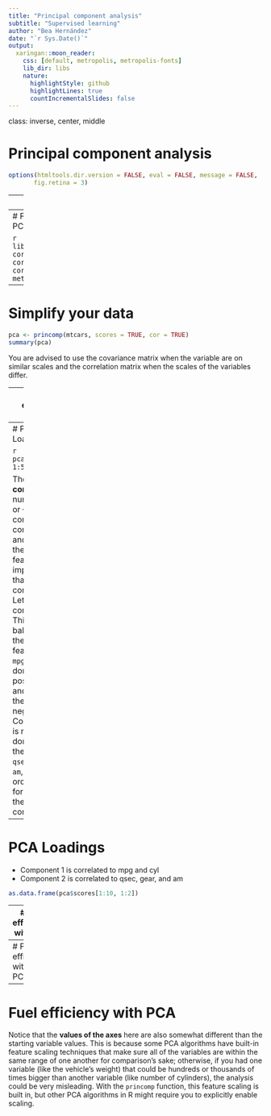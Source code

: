 ```yaml
---
title: "Principal component analysis"
subtitle: "Supervised learning"
author: "Bea Hernández"
date: "`r Sys.Date()`"
output: 
  xaringan::moon_reader:
    css: [default, metropolis, metropolis-fonts]
    lib_dir: libs
    nature:
      highlightStyle: github
      highlightLines: true
      countIncrementalSlides: false
---
```

class: inverse, center, middle

# Principal component analysis

```r
options(htmltools.dir.version = FALSE, eval = FALSE, message = FALSE,
       fig.retina = 3)
```

---
# PCA

Short for **principal component analysis**, PCA is a way to bring out strong patterns from large and complex datasets. If you had some kind of example dataset with 30 or 40 features, but most of them were highly correlated with one another, you could run a PCA algorithm on it and **reduce the data** to just two features. This would reduce the computational complexity of the dataset considerably.

PCA can help us take complex data and visualize it in a more compact space for easier analysis. We can think that it is a way to create compact variables which include our original values and we transform the plane. PCA seeks to find a series of vectors that describe variance in the data. 

### How do we do it and what does it mean?

---
# Fuel efficiency PCA

```r
library(corrplot)
cors <- cor(mtcars)
corrplot(cors, method = 'shade')
```

---
# Simplify your data

```r
pca <- princomp(mtcars, scores = TRUE, cor = TRUE)
summary(pca)
```

You are advised to use the covariance matrix when the variable are on similar scales and the correlation matrix when the scales of the variables differ.

---
# Fuel efficiency with PCA

This table shows how important each of these *mysterious* principal components are to the overall dataset. The row that you’re most interested in is the **Proportion of Variance**, which tells you **how much of the data** is explained by that principal component. The components are always sorted by how important they are, so the most important components will always be the first few.

What does *component 1* mean to us as humans or decision makers? In PCA, you can look at the **loadings** to see how much of each variable is contained in each component that you’re looking at, these values are the correlations between the principal component and the features with which you started. This example shows just the first five principal components, as components 6 through 9 are not really that useful anyway.

---
# PCA Loadings

```r
pca$loadings[, 1:5]
```

The closer the **correlation** number is to 1 or –1 for each combination of component and feature, the more that feature is important to that component. Let’s look at component 1. This one has a balance of all the starting features, with `mpg` being the dominant positive value, and `cyl` being the dominant negative value. Component 2 is mostly dominated by the variables `qsec`, `gear`, and `am`, in that order. Likewise for the rest of the components.

---
# PCA Loadings

- Component 1 is correlated to mpg and cyl
- Component 2 is correlated to qsec, gear, and am

```r
as.data.frame(pca$scores[1:10, 1:2])
```

---
# Fuel efficiency with PCA

```r
scores.df <- data.frame(pca$scores)

plot(x = scores.df$Comp.1, y = scores.df$Comp.2, xlab = "Comp1", ylab = "Comp2")
text(scores.df$Comp.1, scores.df$Comp.2, labels = row.names(scores.df), 
     cex = 0.7, pos = 3)
```

---
# Fuel efficiency without PCA
```r
plot(x = mtcars$qsec, y = mtcars$mpg, xlab = "qsec", ylab = "mpg")
text(mtcars$qsec, mtcars$mpg, labels = row.names(mtcars), cex = 0.7, pos = 3)
```

---
# Fuel efficiency with PCA

Notice that the **values of the axes** here are also somewhat different than the starting variable values. This is because some PCA algorithms have built-in feature scaling techniques that make sure all of the variables are within the same range of one another for comparison’s sake; otherwise, if you had one variable (like the vehicle’s weight) that could be hundreds or thousands of times bigger than another variable (like number of cylinders), the analysis could be very misleading. With the `princomp` function, this feature scaling is built in, but other PCA algorithms in R might require you to explicitly enable scaling.

